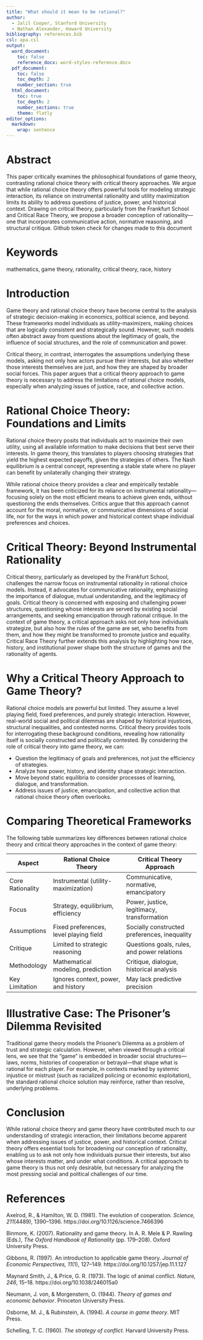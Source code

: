 ```yaml
---
title: "What should it mean to be rational?"
author:
  - Jalil Cooper, Stanford University
  - Nathan Alexander, Howard University
bibliography: references.bib
csl: apa.csl
output:
  word_document:
    toc: false
    reference_docx: word-styles-reference.docx
  pdf_document:
    toc: false
    toc_depth: 2
    number_section: true 
  html_document:
    toc: true
    toc_depth: 2
    number_sections: true
    theme: flatly
editor_options:
  markdown:
    wrap: sentence
---
```


\newpage

# Abstract

This paper critically examines the philosophical foundations of game theory, contrasting rational choice theory with critical theory approaches. We argue that while rational choice theory offers powerful tools for modeling strategic interaction, its reliance on instrumental rationality and utility maximization limits its ability to address questions of justice, power, and historical context. Drawing on critical theory, particularly from the Frankfurt School and Critical Race Theory, we propose a broader conception of rationality—one that incorporates communicative action, normative reasoning, and structural critique. Github token check for changes made to this document

# Keywords

mathematics, game theory, rationality, critical theory, race, history

\newpage

# Introduction

Game theory and rational choice theory have become central to the analysis of strategic decision-making in economics, political science, and beyond. These frameworks model individuals as utility-maximizers, making choices that are logically consistent and strategically sound. However, such models often abstract away from questions about the legitimacy of goals, the influence of social structures, and the role of communication and power. 

Critical theory, in contrast, interrogates the assumptions underlying these models, asking not only how actors pursue their interests, but also whether those interests themselves are just, and how they are shaped by broader social forces. This paper argues that a critical theory approach to game theory is necessary to address the limitations of rational choice models, especially when analyzing issues of justice, race, and collective action.

# Rational Choice Theory: Foundations and Limits

Rational choice theory posits that individuals act to maximize their own utility, using all available information to make decisions that best serve their interests. In game theory, this translates to players choosing strategies that yield the highest expected payoffs, given the strategies of others. The Nash equilibrium is a central concept, representing a stable state where no player can benefit by unilaterally changing their strategy.

While rational choice theory provides a clear and empirically testable framework, it has been criticized for its reliance on instrumental rationality—focusing solely on the most efficient means to achieve given ends, without questioning the ends themselves. Critics argue that this approach cannot account for the moral, normative, or communicative dimensions of social life, nor for the ways in which power and historical context shape individual preferences and choices.

# Critical Theory: Beyond Instrumental Rationality

Critical theory, particularly as developed by the Frankfurt School, challenges the narrow focus on instrumental rationality in rational choice models. Instead, it advocates for communicative rationality, emphasizing the importance of dialogue, mutual understanding, and the legitimacy of goals. Critical theory is concerned with exposing and challenging power structures, questioning whose interests are served by existing social arrangements, and seeking emancipation through rational critique. In the context of game theory, a critical approach asks not only how individuals strategize, but also how the rules of the game are set, who benefits from them, and how they might be transformed to promote justice and equality. Critical Race Theory further extends this analysis by highlighting how race, history, and institutional power shape both the structure of games and the rationality of agents.

# Why a Critical Theory Approach to Game Theory?

Rational choice models are powerful but limited. They assume a level playing field, fixed preferences, and purely strategic interaction. However, real-world social and political dilemmas are shaped by historical injustices, structural inequalities, and contested norms. Critical theory provides tools for interrogating these background conditions, revealing how rationality itself is socially constructed and politically contested. By considering the role of critical theory into game theory, we can:

- Question the legitimacy of goals and preferences, not just the efficiency of strategies.
- Analyze how power, history, and identity shape strategic interaction.
- Move beyond static equilibria to consider processes of learning, dialogue, and transformation.
- Address issues of justice, emancipation, and collective action that rational choice theory often overlooks.

# Comparing Theoretical Frameworks 

The following table summarizes key differences between rational choice theory and critical theory approaches in the context of game theory:

| Aspect                | Rational Choice Theory                     | Critical Theory Approach                   |
|-----------------------|--------------------------------------------|--------------------------------------------|
| Core Rationality      | Instrumental (utility-maximization)        | Communicative, normative, emancipatory     |
| Focus                 | Strategy, equilibrium, efficiency          | Power, justice, legitimacy, transformation |
| Assumptions           | Fixed preferences, level playing field     | Socially constructed preferences, inequality|
| Critique              | Limited to strategic reasoning             | Questions goals, rules, and power relations|
| Methodology           | Mathematical modeling, prediction          | Critique, dialogue, historical analysis    |
| Key Limitation        | Ignores context, power, and history        | May lack predictive precision              |

# Illustrative Case: The Prisoner's Dilemma Revisited

Traditional game theory models the Prisoner's Dilemma as a problem of trust and strategic calculation. However, when viewed through a critical lens, we see that the "game" is embedded in broader social structures—laws, norms, histories of cooperation or betrayal—that shape what is rational for each player. For example, in contexts marked by systemic injustice or mistrust (such as racialized policing or economic exploitation), the standard rational choice solution may reinforce, rather than resolve, underlying problems.

# Conclusion

While rational choice theory and game theory have contributed much to our understanding of strategic interaction, their limitations become apparent when addressing issues of justice, power, and historical context. Critical theory offers essential tools for broadening our conception of rationality, enabling us to ask not only how individuals pursue their interests, but also whose interests matter, and under what conditions. A critical approach to game theory is thus not only desirable, but necessary for analyzing the most pressing social and political challenges of our time.

# References

Axelrod, R., & Hamilton, W. D. (1981). The evolution of cooperation. *Science, 211*(4489), 1390–1396. https://doi.org/10.1126/science.7466396

Binmore, K. (2007). Rationality and game theory. In A. R. Mele & P. Rawling (Eds.), *The Oxford Handbook of Rationality* (pp. 179–208). Oxford University Press.

Gibbons, R. (1997). An introduction to applicable game theory. *Journal of Economic Perspectives, 11*(1), 127–149. https://doi.org/10.1257/jep.11.1.127

Maynard Smith, J., & Price, G. R. (1973). The logic of animal conflict. *Nature, 246*, 15–18. https://doi.org/10.1038/246015a0

Neumann, J. von, & Morgenstern, O. (1944). *Theory of games and economic behavior*. Princeton University Press.

Osborne, M. J., & Rubinstein, A. (1994). *A course in game theory*. MIT Press.

Schelling, T. C. (1960). *The strategy of conflict*. Harvard University Press.


